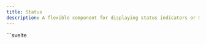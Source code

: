 ```yaml
---
title: Status
description: A flexible component for displaying status indicators or messages.
---
```


<Tabs>
  <TabItem label="Preview">
    <StatusPreview />
  </TabItem>
  <TabItem label="Usage">
    ```svelte
    <script lang="ts">
      import { Status } from "@dxdns/feflow"

      const variants = ["pulse", "ping", "bounce"]
      const colors = ["blue", "red", "green"]
    </script>

    <div style="max-width: 300px; margin: 0 auto; line-height: 3;">
      {#each variants as variant, i}
        <Status variant={variant as any} color={colors[i]} />
      {/each}

      {#each ["5rem", 100, "150px", 200] as size, i}
        <Status
          color={i % 2 ? "aqua" : "orange"}
          variant={i % 2 ? "bounce" : "none"}
          {size}
        />
      {/each}
    </div>
    ```
  </TabItem>
</Tabs>